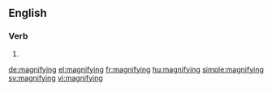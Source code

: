 ==English==

===Verb===
{{head|en}}

# {{present participle of|magnify}}

[[de:magnifying]]
[[el:magnifying]]
[[fr:magnifying]]
[[hu:magnifying]]
[[simple:magnifying]]
[[sv:magnifying]]
[[vi:magnifying]]